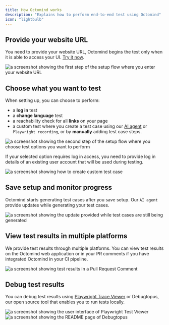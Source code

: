 ```yaml
---
title: How Octomind works
description: "Explains how to perform end-to-end test using Octomind"
icon: "lightbulb"
---
```


## Provide your website URL

You need to provide your website URL, Octomind begins the test only when it is able to access your UI. [Try it now](https://app.octomind.dev/setup/url?utm_source=docs&utm_medium=txt-lnk).

<Frame caption="First step of the setup flow where you enter your website URL">
  <img src="/images/setup/setup-1-url.png" alt="a screenshot showing the first step of the setup flow where you enter your website URL" />
</Frame>

## Choose what you want to test

When setting up, you can choose to perform:

- a **log in** test
- a **change language** test
- a reachability check for all **links** on your page
- a custom test where you create a test case using our [AI agent](/discovery) or `Playwright recording`, or by **manually** adding test case steps.  

<Frame caption="Second step of the setup flow where you choose test options you want to perform">
  <img
    src="images/changelog/test-selection-at-setup.png"
    alt="a screenshot showing the second step of the setup flow where you choose test options you want to perform"
  />
</Frame>

If your selected option requires log in access, you need to provide log in details of an existing user account that will be used during testing.

<div class="mt-8" />

<Frame caption="Second step of the setup flow where you can create custom test case using our AI agent">
  <img
    src="images/free-prompting-UX.png"
    alt="a screenshot showing how to create custom test case"
  />
</Frame>

## Save setup and monitor progress

Octomind starts generating test cases after you save setup. Our `AI agent` provide updates while generating your test cases. 

<Frame caption="AI agent informs about its progress after you have completed setup">
  <img
    src="images/changelog/agent-progress.png"
    alt="a screenshot showing the update provided while test cases are still being generated"
  />
</Frame>

## View test results in multiple platforms

We provide test results through multiple platforms. You can view test results on the Octomind web application or in your PR comments if you have integrated Octomind in your CI pipeline.   

<Frame caption="Example of Octomind test results in a Pull Request comment">
  <img
    src="images/Octomind-test-results-commit-comments-GitHub-example.png"
    alt="a screenshot showing test results in a Pull Request Comment"
  />
</Frame>

## Debug test results 

You can debug test results using [Playwright Trace Viewer](https://playwright.dev/docs/trace-viewer-intro) or Debugtopus, our open source tool that enables you to run tests locally.

<Frame caption="Example of Playwright Test Viewer">
  <img
    src="images/Trace-viewer-screenshot-082023.png"
    alt="a screenshot showing the user interface of Playwright Test Viewer"
  />
</Frame>

<Frame caption="Set-up process for Debugtopus">
  <img
    src="images/debugtopus-open-source.png"
    alt="a screenshot showing the README page of Debugtopus"
  />
</Frame>
